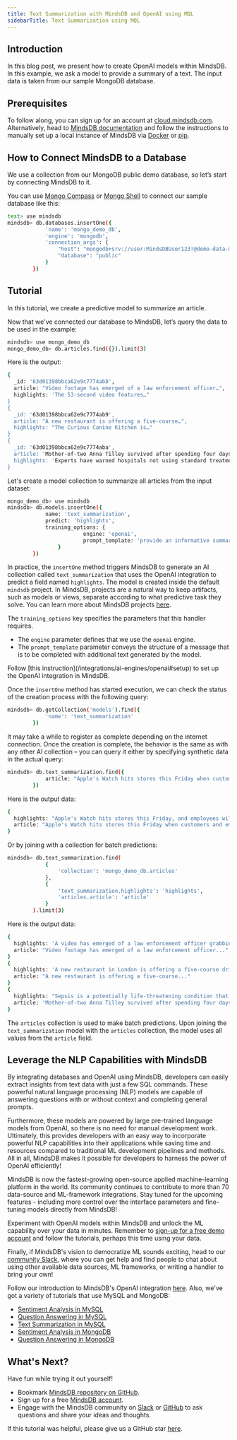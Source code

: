 ```yaml
---
title: Text Summarization with MindsDB and OpenAI using MQL
sidebarTitle: Text Summarization using MQL
---
```


## Introduction

In this blog post, we present how to create OpenAI models within MindsDB. In this example, we ask a model to provide a summary of a text. The input data is taken from our sample MongoDB database.

## Prerequisites

To follow along, you can sign up for an account at [cloud.mindsdb.com](https://cloud.mindsdb.com/register/nlp). Alternatively, head to [MindsDB documentation](https://docs.mindsdb.com/) and follow the instructions to manually set up a local instance of MindsDB via [Docker](/setup/self-hosted/docker) or [pip](/setup/self-hosted/pip/source).

## How to Connect MindsDB to a Database

We use a collection from our MongoDB public demo database, so let’s start by connecting MindsDB to it.

You can use [Mongo Compass](/connect/mongo-compass) or [Mongo Shell](/connect/mongo-shell) to connect our sample database like this:

```bash
test> use mindsdb
mindsdb> db.databases.insertOne({
            'name': 'mongo_demo_db',
            'engine': 'mongodb',
            'connection_args': {
                "host": "mongodb+srv://user:MindsDBUser123!@demo-data-mdb.trzfwvb.mongodb.net/",
                "database": "public"
            }
        })
```

## Tutorial

In this tutorial, we create a predictive model to summarize an article.

Now that we've connected our database to MindsDB, let’s query the data to be used in the example:

```bash
mindsdb> use mongo_demo_db
mongo_demo_db> db.articles.find({}).limit(3)
```

Here is the output:

```bash
{
  _id: '63d01398bbca62e9c7774ab8',
  article: "Video footage has emerged of a law enforcement officer…",
  highlights: 'The 53-second video features…"
}
{
  _id: '63d01398bbca62e9c7774ab9',
  article: "A new restaurant is offering a five-course…",
  highlights: "The Curious Canine Kitchen is…"
}
{
  _id: '63d01398bbca62e9c7774aba',
  article: 'Mother-of-two Anna Tilley survived after spending four days…',
  highlights: 'Experts have warned hospitals not using standard treatment…'
}
```

Let's create a model collection to summarize all articles from the input dataset:

```bash
mongo_demo_db> use mindsdb
mindsdb> db.models.insertOne({
            name: 'text_summarization',
            predict: 'highlights',
            training_options: {
                        engine: 'openai',
                        prompt_template: 'provide an informative summary of the text text:{{article}} using full sentences'
                }
        })
```

In practice, the `insertOne` method triggers MindsDB to generate an AI collection called `text_summarization` that uses the OpenAI integration to predict a field named `highlights`. The model is created inside the default `mindsdb` project. In MindsDB, projects are a natural way to keep artifacts, such as models or views, separate according to what predictive task they solve. You can learn more about MindsDB projects [here](/sql/project).

The `training_options` key specifies the parameters that this handler requires.

- The `engine` parameter defines that we use the `openai` engine.
- The `prompt_template` parameter conveys the structure of a message that is to be completed with additional text generated by the model.

<Note>
Follow [this instruction](/integrations/ai-engines/openai#setup) to set up the OpenAI integration in MindsDB.
</Note>

Once the `insertOne` method has started execution, we can check the status of the creation process with the following query:

```bash
mindsdb> db.getCollection('models').find({
            'name': 'text_summarization'
        })
```

It may take a while to register as complete depending on the internet connection. Once the creation is complete, the behavior is the same as with any other AI collection – you can query it either by specifying synthetic data in the actual query:

```bash
mindsdb> db.text_summarization.find({
            article: "Apple's Watch hits stores this Friday when customers and employees alike will be able to pre-order the timepiece. And boss Tim Cook is rewarding his staff by offering them a 50 per cent discount on the device."
        })
```

Here is the output data:

```bash
{
  highlights: "Apple's Watch hits stores this Friday, and employees will be able to pre-order the",
  article: "Apple's Watch hits stores this Friday when customers and employees alike will be able to pre-order the timepiece. And boss Tim Cook is rewarding his staff by offering them a 50 per cent discount on the device."
}
```

Or by joining with a collection for batch predictions:

```bash
mindsdb> db.text_summarization.find(
            {
                'collection': 'mongo_demo_db.articles'
            },
            {
                'text_summarization.highlights': 'highlights',
                'articles.article': 'article'
            }
        ).limit(3)
```

Here is the output data:

```bash
{
  highlights: 'A video has emerged of a law enforcement officer grabbing a cell phone from a woman who was',
  article: "Video footage has emerged of a law enforcement officer..."
}
{
  highlights: 'A new restaurant in London is offering a five-course drink-paired menu for dogs',
  article: "A new restaurant is offering a five-course..."
}
{
  highlights: "Sepsis is a potentially life-threatening condition that occurs when the body's response to an",
  article: 'Mother-of-two Anna Tilley survived after spending four days...'
}
```

The `articles` collection is used to make batch predictions. Upon joining the `text_summarization` model with the `articles` collection, the model uses all values from the `article` field.

## Leverage the NLP Capabilities with MindsDB

By integrating databases and OpenAI using MindsDB, developers can easily extract insights from text data with just a few SQL commands. These powerful natural language processing (NLP) models are capable of answering questions with or without context and completing general prompts.

Furthermore, these models are powered by large pre-trained language models from OpenAI, so there is no need for manual development work. Ultimately, this provides developers with an easy way to incorporate powerful NLP capabilities into their applications while saving time and resources compared to traditional ML development pipelines and methods. All in all, MindsDB makes it possible for developers to harness the power of OpenAI efficiently!

MindsDB is now the fastest-growing open-source applied machine-learning platform in the world. Its community continues to contribute to more than 70 data-source and ML-framework integrations. Stay tuned for the upcoming features - including more control over the interface parameters and fine-tuning models directly from MindsDB!

Experiment with OpenAI models within MindsDB and unlock the ML capability over your data in minutes. Remember to [sign-up for a free demo account](https://cloud.mindsdb.com/register/nlp) and follow the tutorials, perhaps this time using your data.

Finally, if MindsDB's vision to democratize ML sounds exciting, head to our [community Slack](https://mindsdb.com/joincommunity), where you can get help and find people to chat about using other available data sources, ML frameworks, or writing a handler to bring your own!

Follow our introduction to MindsDB's OpenAI integration [here](https://mindsdb.com/blog/extract-insights-from-text-inside-databases-using-openai-gpt3-and-mindsdb-integration). Also, we've got a variety of tutorials that use MySQL and MongoDB:

- [Sentiment Analysis in MySQL](/nlp/sentiment-analysis-inside-mysql-with-openai)
- [Question Answering in MySQL](/nlp/question-answering-inside-mysql-with-openai)
- [Text Summarization in MySQL](/nlp/text-summarization-inside-mysql-with-openai)
- [Sentiment Analysis in MongoDB](/nlp/sentiment-analysis-inside-mongodb-with-openai)
- [Question Answering in MongoDB](/nlp/question-answering-inside-mongodb-with-openai)

## What's Next?

Have fun while trying it out yourself!

- Bookmark [MindsDB repository on GitHub](https://github.com/mindsdb/mindsdb).
- Sign up for a free [MindsDB account](https://cloud.mindsdb.com/register/nlp).
- Engage with the MindsDB community on [Slack](https://mindsdb.com/joincommunity) or [GitHub](https://github.com/mindsdb/mindsdb/discussions) to ask questions and share your ideas and thoughts.

If this tutorial was helpful, please give us a GitHub star [here](https://github.com/mindsdb/mindsdb).
